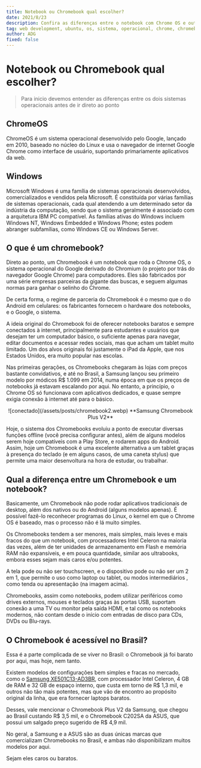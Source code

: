 ```yaml
---
title: Notebook ou Chromebook qual escolher?
date: 2021/8/23
description: Confira as diferenças entre o notebook com Chrome OS e outro com Windows
tag: web development, ubuntu, os, sistema, operacional, chrome, chromebook, windows, microsoft windows, microsoft
author: ADG
fixed: false
---
```

# Notebook ou Chromebook qual escolher?
> Para inicio devemos entender as diferenças entre os dois sistemas operacionais antes de ir direto ao ponto
## ChromeOS
ChromeOS é um sistema operacional desenvolvido pelo Google, lançado em 2010, baseado no núcleo do Linux e usa o navegador de internet Google Chrome como interface de usuário, suportando primariamente aplicativos da web.
## Windows
Microsoft Windows é uma família de sistemas operacionais desenvolvidos, comercializados e vendidos pela Microsoft. É constituída por várias famílias de sistemas operacionais, cada qual atendendo a um determinado setor da indústria da computação, sendo que o sistema geralmente é associado com a arquitetura IBM PC compatível. As famílias ativas do Windows incluem Windows NT, Windows Embedded e Windows Phone; estes podem abranger subfamílias, como Windows CE ou Windows Server.
## O que é um chromebook?
Direto ao ponto, um Chromebook é um notebook que roda o Chrome OS, o sistema operacional do Google derivado do Chromium (o projeto por trás do navegador Google Chrome) para computadores. Eles são fabricados por uma série empresas parceiras da gigante das buscas, e seguem algumas normas para ganhar o selinho do Chrome.

De certa forma, o regime de parceria do Chromebook é o mesmo que o do Android em celulares: os fabricantes fornecem o hardware dos notebooks, e o Google, o sistema.

A ideia original do Chromebook foi de oferecer notebooks baratos e sempre conectados à internet, principalmente para estudantes e usuários que desejam ter um computador básico, o suficiente apenas para navegar, editar documentos e acessar redes sociais, mas que acham um tablet muito limitado. Um dos alvos originais foi justamente o iPad da Apple, que nos Estados Unidos, era muito popular nas escolas.

Nas primeiras gerações, os Chromebooks chegaram às lojas com preços bastante convidativos, e até no Brasil, a Samsung lançou seu primeiro modelo por módicos R$ 1.099 em 2014, numa época em que os preços de notebooks já estavam escalando por aqui. No entanto, a princípio, o Chrome OS só funcionava com aplicativos dedicados, e quase sempre exigia conexão à internet até para o básico.

<center>
![conectado](/assets/posts/chromebook2.webp)
**Samsung Chromebook Plus V2**
</center>

Hoje, o sistema dos Chromebooks evoluiu a ponto de executar diversas funções offline (você precisa configurar antes), além de alguns modelos serem hoje compatíveis com a Play Store, e rodarem apps do Android. Assim, hoje um Chromebook é uma excelente alternativa a um tablet graças à presença do teclado (e em alguns casos, de uma caneta stylus) que permite uma maior desenvoltura na hora de estudar, ou trabalhar.
## Qual a diferença entre um Chromebook e um notebook?
Basicamente, um Chromebook não pode rodar aplicativos tradicionais de desktop, além dos nativos ou do Android (alguns modelos apenas). É possível fazê-lo reconhecer programas do Linux, o kernel em que o Chrome OS é baseado, mas o processo não é lá muito simples.

Os Chromebooks tendem a ser menores, mais simples, mais leves e mais fracos do que um notebook, com processadores Intel Celeron na maioria das vezes, além de ter unidades de armazenamento em Flash e memória RAM não expansíveis, e em pouca quantidade, similar aos ultrabooks, embora esses sejam mais caros e/ou potentes.

A tela pode ou não ser touchscreen, e o dispositivo pode ou não ser um 2 em 1, que permite o uso como laptop ou tablet, ou modos intermediários , como tenda ou apresentação (na imagem acima).

Chromebooks, assim como notebooks, podem utilizar periféricos como drives externos, mouses e teclados graças às portas USB, suportam conexão a uma TV ou monitor pela saída HDMI, e tal como os notebooks modernos, não contam desde o início com entradas de disco para CDs, DVDs ou Blu-rays.
## O Chromebook é acessível no Brasil?
Essa é a parte complicada de se viver no Brasil: o Chromebook já foi barato por aqui, mas hoje, nem tanto.

Existem modelos de configurações bem simples e fracas no mercado, como o [Samsung XE501C13-AD3BR](https://www.samsung.com/br/pc/chromebook-connect-xe501c13-ad3br/), com processador Intel Celeron, 4 GB de RAM e 32 GB de espaço interno, que custa em torno de R$ 1,3 mil, e outros não tão mais potentes, mas que vão de encontro ao propósito original da linha, que era fornecer laptops baratos.

Desses, vale mencionar o Chromebook Plus V2 da Samsung, que chegou ao Brasil custando R$ 3,5 mil, e o Chromebook C202SA da ASUS, que possui um salgado preço sugerido de R$ 4,9 mil.

No geral, a Samsung e a ASUS são as duas únicas marcas que comercializam Chromebooks no Brasil, e ambas não disponibilizam muitos modelos por aqui.

Sejam eles caros ou baratos.